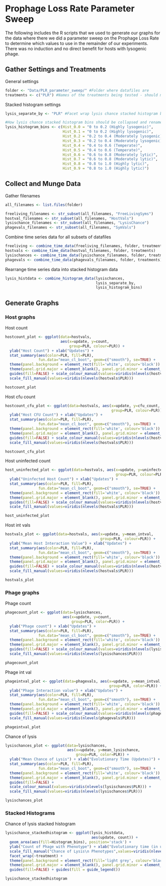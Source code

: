# Prophage Loss Rate Parameter Sweep
The following includes the R scripts that we used to generate our graphs for the data where there we did a parameter sweep on the Prophage Loss Rate to determine which values to use in the remainder of our experiments. There was no induction and no direct benefit for hosts with lysogenic phage.

## Gather Settings and Treatments

General settings
```{r}
folder <- "Data/PLR_parameter_sweep/" #Folder where datafiles are 
treatments <- c("PLR") #Names of the treatments being tested - should match what is in filenames
```

Stacked histogram settings
```{r}
lysis_separate_by <- "PLR" #Facet wrap lysis chance stacked histogram by Prophage Loss Rate

#How lysis chance stacked histogram bins should be collapsed and renamed
lysis_histogram_bins <- c(Hist_0.0 = "0 to 0.2 (Highly lysogenic)",
                          Hist_0.1 = "0 to 0.2 (Highly lysogenic)",
                          Hist_0.2 = "0.2 to 0.4 (Moderately lysogenic)",
                          Hist_0.3 = "0.2 to 0.4 (Moderately lysogenic)",
                          Hist_0.4 = "0.4 to 0.6 (Temperate)",
                          Hist_0.5 = "0.4 to 0.6 (Temperate)",
                          Hist_0.6 = "0.6 to 0.8 (Moderately lytic)",
                          Hist_0.7 = "0.6 to 0.8 (Moderately lytic)",
                          Hist_0.8 = "0.8 to 1.0 (Highly lytic)",
                          Hist_0.9 = "0.8 to 1.0 (Highly lytic)")
```

## Collect and Munge Data

Gather filenames
```{r}
all_filenames <- list.files(folder)

freeliving_filenames <- str_subset(all_filenames, "FreeLivingSyms")
hostval_filenames <- str_subset(all_filenames, "HostVals")
lysischance_filenames <- str_subset(all_filenames, "LysisChance")
phagevals_filenames <- str_subset(all_filenames, "SymVals")
```

Combine time series data for all subsets of datafiles
```{r, results='hide', message=FALSE}
freeliving <- combine_time_data(freeliving_filenames, folder, treatments)
hostvals <- combine_time_data(hostval_filenames, folder, treatments)
lysischances <- combine_time_data(lysischance_filenames, folder, treatments)
phagevals <- combine_time_data(phagevals_filenames, folder, treatments)
```

Rearrange time series data into stacked histogram data
```{r}
lysis_histdata <- combine_histogram_data(lysischances, 
                                         lysis_separate_by, 
                                         lysis_histogram_bins)
```

## Generate Graphs
### Host graphs
Host count
```{r}
hostcount_plot <- ggplot(data=hostvals,
                         aes(x=update, y=count, 
                             group=PLR, colour=PLR)) + 
  ylab("Host Count") + xlab("Updates") + 
  stat_summary(aes(color=PLR, fill=PLR),
               fun.data="mean_cl_boot", geom=c("smooth"), se=TRUE) + 
  theme(panel.background = element_rect(fill='white', colour='black')) +
  theme(panel.grid.major = element_blank(), panel.grid.minor = element_blank()) +
  guides(fill=FALSE) + scale_colour_manual(values=viridis(nlevels(hostvals$PLR))) + 
  scale_fill_manual(values=viridis(nlevels(hostvals$PLR)))

hostcount_plot
```

Host cfu count
```{r}
hostcount_cfu_plot <- ggplot(data=hostvals, aes(x=update, y=cfu_count, 
                                                group=PLR, colour=PLR)) + 
  ylab("Host CFU Count") + xlab("Updates") + 
  stat_summary(aes(color=PLR, fill=PLR),
               fun.data="mean_cl_boot", geom=c("smooth"), se=TRUE) + 
  theme(panel.background = element_rect(fill='white', colour='black')) +
  theme(panel.grid.major = element_blank(), panel.grid.minor = element_blank()) +
  guides(fill=FALSE) + scale_colour_manual(values=viridis(nlevels(hostvals$PLR))) + 
  scale_fill_manual(values=viridis(nlevels(hostvals$PLR)))

hostcount_cfu_plot
```

Host uninfected count
```{r}
host_uninfected_plot <- ggplot(data=hostvals, aes(x=update, y=uninfected_host_count, 
                                                  group=PLR, colour=PLR)) + 
  ylab("Uninfected Host Count") + xlab("Updates") + 
  stat_summary(aes(color=PLR, fill=PLR),
               fun.data="mean_cl_boot", geom=c("smooth"), se=TRUE) + 
  theme(panel.background = element_rect(fill='white', colour='black')) +
  theme(panel.grid.major = element_blank(), panel.grid.minor = element_blank()) +
  guides(fill=FALSE) + scale_colour_manual(values=viridis(nlevels(hostvals$PLR))) + 
  scale_fill_manual(values=viridis(nlevels(hostvals$PLR)))

host_uninfected_plot
```

Host int vals
```{r}
hostvals_plot <- ggplot(data=hostvals, aes(x=update, y=mean_intval, 
                                           group=PLR, colour=PLR)) + 
  ylab("Mean Host Interaction Value") + xlab("Updates") + 
  stat_summary(aes(color=PLR, fill=PLR),
               fun.data="mean_cl_boot", geom=c("smooth"), se=TRUE) + 
  theme(panel.background = element_rect(fill='white', colour='black')) +
  theme(panel.grid.major = element_blank(), panel.grid.minor = element_blank()) +
  guides(fill=FALSE) + scale_colour_manual(values=viridis(nlevels(hostvals$PLR))) + 
  scale_fill_manual(values=viridis(nlevels(hostvals$PLR)))

hostvals_plot
```

### Phage graphs

Phage count
```{r}
phagecount_plot <- ggplot(data=lysischances,
                          aes(x=update, y=count,
                              group=PLR, color=PLR)) +
  ylab("Phage count") + xlab("Updates") + 
  stat_summary(aes(color=PLR, fill=PLR),
               fun.data="mean_cl_boot", geom=c("smooth"), se=TRUE) + 
  theme(panel.background = element_rect(fill='white', colour='black')) +
  theme(panel.grid.major = element_blank(), panel.grid.minor = element_blank()) +
  guides(fill=FALSE) + scale_colour_manual(values=viridis(nlevels(lysischances$PLR))) + 
  scale_fill_manual(values=viridis(nlevels(lysischances$PLR)))

phagecount_plot
```

Phage int val
```{r}
phageintval_plot <- ggplot(data=phagevals, aes(x=update, y=mean_intval,
                                               group=PLR, color=PLR)) +
  ylab("Phage Interaction value") + xlab("Updates") + 
  stat_summary(aes(color=PLR, fill=PLR),
               fun.data="mean_cl_boot", geom=c("smooth"), se=TRUE) + 
  theme(panel.background = element_rect(fill='white', colour='black')) +
  theme(panel.grid.major = element_blank(), panel.grid.minor = element_blank()) +
  guides(fill=FALSE) + scale_colour_manual(values=viridis(nlevels(phagevals$PLR))) + 
  scale_fill_manual(values=viridis(nlevels(phagevals$PLR)))

phageintval_plot
```

Chance of lysis
```{r}
lysischances_plot <- ggplot(data=lysischances,
                            aes(x=update, y=mean_lysischance,
                                group=PLR, color=PLR)) +
  ylab("Mean Chance of Lysis") + xlab("Evolutionary Time (Updates)") + 
  stat_summary(aes(color=PLR, fill=PLR),
               fun.data="mean_cl_boot", geom=c("smooth"), se=TRUE) + 
  theme(panel.background = element_rect(fill='white', colour='black')) +
  theme(panel.grid.major = element_blank(), panel.grid.minor = element_blank()) +
  guides(fill=FALSE) + 
  scale_colour_manual(values=viridis(nlevels(lysischances$PLR))) + 
  scale_fill_manual(values=viridis(nlevels(lysischances$PLR)))

lysischances_plot
```


### Stacked Histograms

Chance of lysis stacked histogram
```{r}
lysischance_stackedhistogram <- ggplot(lysis_histdata, 
                                       aes(update, count)) + 
  geom_area(aes(fill=Histogram_bins), position='stack') +
  ylab("Count of Phage with Phenotype") + xlab("Evolutionary time (in updates)") +
  scale_fill_manual("Chance of Lysis\n Phenotypes",values=viridis(nlevels(lysis_histdata$Histogram_bins))) +
  facet_wrap(~treatment) + 
  theme(panel.background = element_rect(fill='light grey', colour='black')) + 
  theme(panel.grid.major = element_blank(), panel.grid.minor = element_blank()) + 
  guides(fill=FALSE) + guides(fill = guide_legend())

lysischance_stackedhistogram
```
